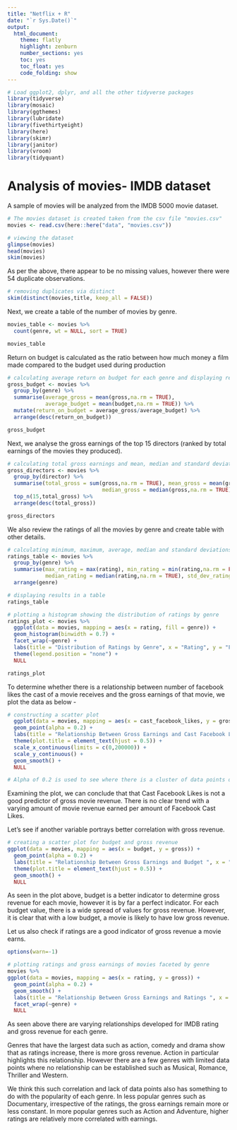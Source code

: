 ```yaml
---
title: "Netflix + R"
date: "`r Sys.Date()`"
output:
  html_document:
    theme: flatly
    highlight: zenburn
    number_sections: yes
    toc: yes
    toc_float: yes
    code_folding: show
---
```


```r
# Load ggplot2, dplyr, and all the other tidyverse packages
library(tidyverse)  
library(mosaic)
library(ggthemes)
library(lubridate)
library(fivethirtyeight)
library(here)
library(skimr)
library(janitor)
library(vroom)
library(tidyquant)
```

# Analysis of movies- IMDB dataset

A sample of movies will be analyzed from the IMDB 5000 movie dataset.
  
```r

# The movies dataset is created taken from the csv file "movies.csv"
movies <- read.csv(here::here("data", "movies.csv"))

# viewing the dataset
glimpse(movies)
head(movies)
skim(movies)

```

As per the above, there appear to be no missing values, however there were 54 duplicate observations. 

```r
# removing duplicates via distinct
skim(distinct(movies,title, keep_all = FALSE))
```

Next, we create a table of the number of movies by genre. 

``` r
movies_table <- movies %>% 
  count(genre, wt = NULL, sort = TRUE)

movies_table
```

Return on budget is calculated as the ratio between how much money a film made compared to the budget used during production

``` r
# calculating average return on budget for each genre and displaying results in a table
gross_budget <- movies %>% 
  group_by(genre) %>% 
  summarise(average_gross = mean(gross,na.rm = TRUE),
            average_budget = mean(budget,na.rm = TRUE)) %>% 
  mutate(return_on_budget = average_gross/average_budget) %>% 
  arrange(desc(return_on_budget))

gross_budget
```

Next, we analyse the gross earnings of the top 15 directors (ranked by total earnings of the movies they produced).

``` r
# calculating total gross earnings and mean, median and standard deviation by director
gross_directors <- movies %>% 
  group_by(director) %>% 
  summarise(total_gross = sum(gross,na.rm = TRUE), mean_gross = mean(gross,na.rm = TRUE), 
                              median_gross = median(gross,na.rm = TRUE), std_dev_gross = sd(gross,na.rm = TRUE)) %>% 
  top_n(15,total_gross) %>% 
  arrange(desc(total_gross))

gross_directors
```

We also review the ratings of all the movies by genre and create table with other details. 

``` r
# calculating minimum, maximum, average, median and standard deviations of ratings by genre
ratings_table <- movies %>% 
  group_by(genre) %>% 
  summarise(max_rating = max(rating), min_rating = min(rating,na.rm = FALSE), mean_rating = mean(rating,na.rm = TRUE), 
            median_rating = median(rating,na.rm = TRUE), std_dev_rating = sd(rating,na.rm = TRUE)) %>%
  arrange(genre)

# displaying results in a table
ratings_table

# plotting a histogram showing the distribution of ratings by genre
ratings_plot <- movies %>% 
  ggplot(data = movies, mapping = aes(x = rating, fill = genre)) +
  geom_histogram(binwidth = 0.7) +
  facet_wrap(~genre) +
  labs(title = "Distribution of Ratings by Genre", x = "Rating", y = "Frequency") + 
  theme(legend.position = "none") +
  NULL

ratings_plot
```

To determine whether there is a relationship between number of facebook likes the cast of a movie receives and the gross earnings of that movie, we plot the data as below -

```r

# constructing a scatter plot 
  ggplot(data = movies, mapping = aes(x = cast_facebook_likes, y = gross)) +
  geom_point(alpha = 0.2) +
  labs(title = "Relationship Between Gross Earnings and Cast Facebook Likes ", x = "Cast Facebook Likes", y = "Gross") + 
  theme(plot.title = element_text(hjust = 0.5)) +
  scale_x_continuous(limits = c(0,200000)) +
  scale_y_continuous() +
  geom_smooth() +
  NULL

# Alpha of 0.2 is used to see where there is a cluster of data points on the plot. As there are a few outliers, the x variable of Cast Facebook Likes is restricted from 0 to 200,000.

```

Examining the plot, we can conclude that that Cast Facebook Likes is not a good predictor of gross movie revenue. There is no clear trend with a varying amount of movie revenue earned per amount of Facebook Cast Likes. 

Let's see if another variable portrays better correlation with gross revenue. 

```r
# creating a scatter plot for budget and gross revenue 
ggplot(data = movies, mapping = aes(x = budget, y = gross)) +
  geom_point(alpha = 0.2) +
  labs(title = "Relationship Between Gross Earnings and Budget ", x = "Budget", y = "Gross") + 
  theme(plot.title = element_text(hjust = 0.5)) +
  geom_smooth() +
  NULL

```

As seen in the plot above, budget is a better indicator to determine gross revenue for each movie, however it is by far a perfect indicator. For each budget value, there is a wide spread of values for gross revenue. However, it is clear that with a low budget, a movie is likely to have low gross revenue. 

Let us also check if ratings are a good indicator of gross revenue a movie earns. 

```r

options(warn=-1)

# plotting ratings and gross earnings of movies faceted by genre
movies %>% 
ggplot(data = movies, mapping = aes(x = rating, y = gross)) +
  geom_point(alpha = 0.2) +
  geom_smooth() +
  labs(title = "Relationship Between Gross Earnings and Ratings ", x = "Rating", y = "Gross") + 
  facet_wrap(~genre) +
  NULL
```

As seen above there are varying relationships developed for IMDB rating and gross revenue for each genre. 

Genres that have the largest data such as action, comedy and drama show that as ratings increase, there is more gross revenue. Action in particular highlights this relationship. However there are a few genres with limited data points where no relationship can be established such as Musical, Romance, Thriller and Western.

We think this such correlation and lack of data points also has something to do with the popularity of each genre. In less popular genres such as Documentary, irrespective of the ratings, the gross earnings remain more or less constant. In more popular genres such as Action and Adventure, higher ratings are relatively more correlated with earnings.  